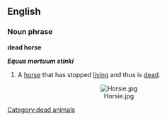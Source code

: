 ==English==
===Noun phrase===
'''dead horse'''

'''''Equus mortuum stinki'''''

#A [[horse]] that has stopped [[live|living]] and thus is [[dead]].

<p>
<center>[[Image:Horsie.jpg]]</center>

[[Category:dead animals]]